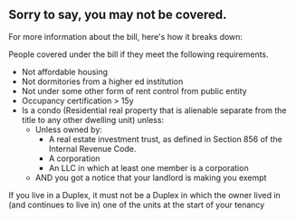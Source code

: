 
## Sorry to say, you may not be covered.

For more information about the bill, here's how it breaks down:

People covered under the bill if they meet the following requirements.

- Not affordable housing
- Not dormitories from a higher ed institution
- Not under some other form of rent control from public entity
- Occupancy certification > 15y
- Is a condo (Residential real property that is alienable separate from the title to any other dwelling unit) unless:
  - Unless owned by:
    - A real estate investment trust, as defined in Section 856 of the Internal Revenue Code.
    - A corporation
    - An LLC in which at least one member is a corporation
  - AND you got a notice that your landlord is making you exempt
  
If you live in a Duplex, it must not be a Duplex in which the owner lived in (and continues to live in) one of the units at the start of your tenancy
